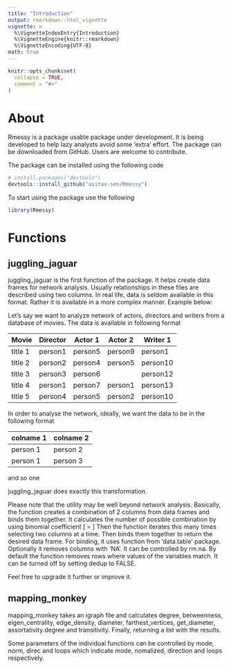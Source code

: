 ```yaml
---
title: "Introduction"
output: rmarkdown::html_vignette
vignette: >
  %\VignetteIndexEntry{Introduction}
  %\VignetteEngine{knitr::rmarkdown}
  %\VignetteEncoding{UTF-8}
math: true
---
```


```r
knitr::opts_chunk$set(
  collapse = TRUE,
  comment = "#>"
)
```

# About
Rmessy is a package usable package under development. It is being developed to help lazy analysts avoid some 'extra' effort. The package can be downloaded from GitHub. Users are welcome to contribute.

The package can be installed using the following code

``` r
# install.packages("devtools")
devtools::install_github("asitav-sen/Rmessy")
```

To start using the package use the following
```r
library(Rmessy)
```


# Functions

## juggling_jaguar

juggling_jaguar is the first function of the package. It helps create data frames for network analysis. Usually relationships in these files are described using two columns. In real life, data is seldom available in this format. Rather it is available in a more complex manner. Example below:

Let's say we want to analyze network of actors, directors and writers from a database of movies. The data is available in following format

| Movie    |   Director   | Actor 1   | Actor 2   | Writer 1   |
| -----    | ----         | -----     | ----      | ----       |
| title 1  |  person1     | person5   | person9   | person1    |
| title 2  |  person2     | person4   | person5   | person10   |
| title 3  |  person3     | person6   |           | person12   |
| title 4  |  person1     | person7   | person1   | person13   |
| title 5  |  person4     | person5   | person2   | person10   |

In order to analyse the network, ideally, we want the data to be in the following format

| colname 1   | colname 2   |
| ----        | ----        |
| person 1    | person 2    |
| person 1    | person 3    |
 and so one

juggling_jaguar does exactly this transformation.

Please note that the utility may be well beyond network analysis. Basically, the function creates a combination of 2 columns from data frames and binds them together. 
It calculates the number of possible combination by using binomial coefficient 
\[
    \binom{n}{k} = \frac{n!}{k!(n-k)!}
\]
Then the function iterates this many times selecting two columns at a time. Then binds them together to return the desired data frame. For binding, it uses function from 'data.table' package.
Optionally it removes columns with 'NA'. It can be controlled by rm.na. By default the function removes rows where values of the variables match. It can be turned off by setting dedup to FALSE.

Feel free to upgrade it further or improve it.


## mapping_monkey


mapping_monkey takes an igraph file and calculates degree, betweenness, eigen_centrality, edge_density, diameter, farthest_vertices, get_diameter, assortativity.degree and transitivity. Finally, returning a list with the results.

Some parameters of the individual functions can be controlled by mode, norm, direc and loops which indicate mode, nomalized, direction and loops respectively.
